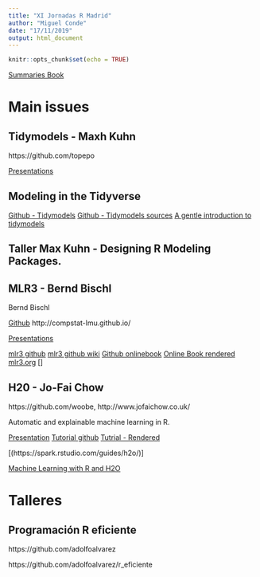 ```yaml
---
title: "XI Jornadas R Madrid"
author: "Miguel Conde"
date: "17/11/2019"
output: html_document
---
```


```r
knitr::opts_chunk$set(echo = TRUE)
```
[Summaries Book](http://r-es.org/XIjuR/pdf/LIBRO_RESUMENES_XI_Jornadas_de_Usuarios_R.pdf)

# Main issues

## Tidymodels - Maxh Kuhn

https://github.com/topepo

[Presentations](https://github.com/topepo/XIjuR-2019)

## Modeling in the Tidyverse

[Github - Tidymodels](https://github.com/tidymodels)
[Github - Tidymodels sources](https://github.com/tidymodels/tidymodels)
[A gentle introduction to tidymodels](https://rviews.rstudio.com/2019/06/19/a-gentle-intro-to-tidymodels/)

## Taller Max Kuhn - Designing R Modeling Packages.



## MLR3 -  Bernd Bischl

Bernd Bischl

[Github](https://github.com/berndbischl)
http://compstat-lmu.github.io/

[Presentations](https://github.com/mlr-org/mlr-outreach/tree/master/2019_madrid)

[mlr3 github](https://github.com/mlr-org/mlr3)
[mlr3 github wiki](https://github.com/mlr-org/mlr3/wiki)
[Github onlinebook](https://github.com/mlr-org/mlr3book)
[Online Book rendered](https://mlr3book.mlr-org.com/)
[mlr3.org](https://mlr3.mlr-org.com/index.html)
[]

## H20 -  Jo-Fai Chow

https://github.com/woobe, http://www.jofaichow.co.uk/

Automatic and explainable machine learning in R.

[Presentation](https://docs.google.com/presentation/d/1ROL9omT2edThM15H6NLFphaDovI8gGcPb93RZBUTeyc/edit#slide=id.p1)
[Tutorial github](https://github.com/woobe/useR2019_h2o_tutorial)
[Tutrial - Rendered](https://nbviewer.jupyter.org/github/woobe/useR2019_h2o_tutorial/blob/master/tutorial.html)

[(https://spark.rstudio.com/guides/h2o/)]

[Machine Learning with R and H2O](https://www.h2o.ai/wp-content/uploads/2018/01/RBooklet.pdf)


# Talleres

## Programación R eficiente

https://github.com/adolfoalvarez

https://github.com/adolfoalvarez/r_eficiente
